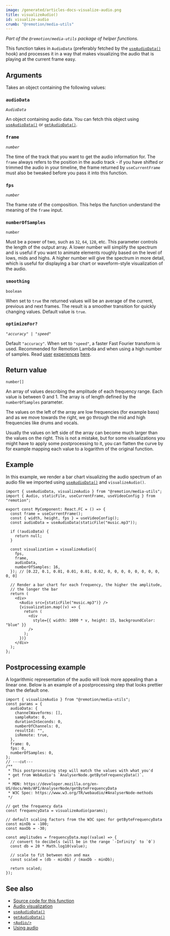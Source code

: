 ```yaml
---
image: /generated/articles-docs-visualize-audio.png
title: visualizeAudio()
id: visualize-audio
crumb: "@remotion/media-utils"
---
```


_Part of the `@remotion/media-utils` package of helper functions._

This function takes in `AudioData` (preferably fetched by the [`useAudioData()`](/docs/use-audio-data) hook) and processes it in a way that makes visualizing the audio that is playing at the current frame easy.

## Arguments

Takes an object containing the following values:

### `audioData`

_`AudioData`_

An object containing audio data. You can fetch this object using [`useAudioData()`](/docs/use-audio-data) or [`getAudioData()`](/docs/get-audio-data).

### `frame`

_`number`_

The time of the track that you want to get the audio information for. The `frame` always refers to the position in the audio track - if you have shifted or trimmed the audio in your timeline, the frame returned by `useCurrentFrame` must also be tweaked before you pass it into this function.

### `fps`

_`number`_

The frame rate of the composition. This helps the function understand the meaning of the `frame` input.

### `numberOfSamples`

`number`

Must be a power of two, such as `32`, `64`, `128`, etc. This parameter controls the length of the output array. A lower number will simplify the spectrum and is useful if you want to animate elements roughly based on the level of lows, mids and highs. A higher number will give the spectrum in more detail, which is useful for displaying a bar chart or waveform-style visualization of the audio.

### `smoothing`

`boolean`

When set to `true` the returned values will be an average of the current, previous and next frames. The result is a smoother transition for quickly changing values. Default value is `true`.

### `optimizeFor?`<AvailableFrom v="4.0.83"/>

_`"accuracy" | "speed"`_

Default `"accuracy"`. When set to `"speed"`, a faster Fast Fourier transform is used. Recommended for Remotion Lambda and when using a high number of samples. Read [user](https://discord.com/channels/809501355504959528/1189048518988550264/1190228606287360030) [experiences](https://discord.com/channels/809501355504959528/1155110845488046111/1155111360481480725) [here](https://github.com/remotion-dev/remotion/issues/2925).

## Return value

`number[]`

An array of values describing the amplitude of each frequency range. Each value is between 0 and 1. The array is of length defined by the `numberOfSamples` parameter.

The values on the left of the array are low frequencies (for example bass) and as we move towards the right, we go through the mid and high frequencies like drums and vocals.

Usually the values on left side of the array can become much larger than the values on the right. This is not a mistake, but for some visualizations you might have to apply some postprocessing to it, you can flatten the curve by for example mapping each value to a logarithm of the original function.

## Example

In this example, we render a bar chart visualizing the audio spectrum of an audio file we imported using [`useAudioData()`](/docs/use-audio-data) and `visualizeAudio()`.

```tsx twoslash
import { useAudioData, visualizeAudio } from "@remotion/media-utils";
import { Audio, staticFile, useCurrentFrame, useVideoConfig } from "remotion";

export const MyComponent: React.FC = () => {
  const frame = useCurrentFrame();
  const { width, height, fps } = useVideoConfig();
  const audioData = useAudioData(staticFile("music.mp3"));

  if (!audioData) {
    return null;
  }

  const visualization = visualizeAudio({
    fps,
    frame,
    audioData,
    numberOfSamples: 16,
  }); // [0.22, 0.1, 0.01, 0.01, 0.01, 0.02, 0, 0, 0, 0, 0, 0, 0, 0, 0, 0]

  // Render a bar chart for each frequency, the higher the amplitude,
  // the longer the bar
  return (
    <div>
      <Audio src={staticFile("music.mp3")} />
      {visualization.map((v) => {
        return (
          <div
            style={{ width: 1000 * v, height: 15, backgroundColor: "blue" }}
          />
        );
      })}
    </div>
  );
};
```

## Postprocessing example

A logarithmic representation of the audio will look more appealing than a linear one. Below is an example of a postprocessing step that looks prettier than the default one.

```tsx twoslash
import { visualizeAudio } from "@remotion/media-utils";
const params = {
  audioData: {
    channelWaveforms: [],
    sampleRate: 0,
    durationInSeconds: 0,
    numberOfChannels: 0,
    resultId: "",
    isRemote: true,
  },
  frame: 0,
  fps: 0,
  numberOfSamples: 0,
};
// ---cut---
/**
 * This postprocessing step will match the values with what you'd
 * get from WebAudio's `AnalyserNode.getByteFrequencyData()`.
 *
 * MDN: https://developer.mozilla.org/en-US/docs/Web/API/AnalyserNode/getByteFrequencyData
 * W3C Spec: https://www.w3.org/TR/webaudio/#AnalyserNode-methods
 */

// get the frequency data
const frequencyData = visualizeAudio(params);

// default scaling factors from the W3C spec for getByteFrequencyData
const minDb = -100;
const maxDb = -30;

const amplitudes = frequencyData.map((value) => {
  // convert to decibels (will be in the range `-Infinity` to `0`)
  const db = 20 * Math.log10(value);

  // scale to fit between min and max
  const scaled = (db - minDb) / (maxDb - minDb);

  return scaled;
});
```

## See also

- [Source code for this function](https://github.com/remotion-dev/remotion/blob/main/packages/media-utils/src/visualize-audio.ts)
- [Audio visualization](/docs/audio-visualization)
- [`useAudioData()`](/docs/use-audio-data)
- [`getAudioData()`](/docs/get-audio-data)
- [`<Audio/>`](/docs/audio)
- [Using audio](/docs/using-audio)

